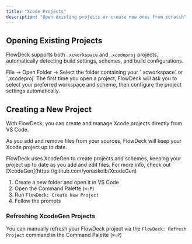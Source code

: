 ```yaml
---
title: "Xcode Projects"
description: "Open existing projects or create new ones from scratch"
---
```


## Opening Existing Projects

FlowDeck supports both `.xcworkspace` and `.xcodeproj` projects, automatically detecting build settings, schemes, and build configurations.

<Steps>
  <Step title="Open Project Folder">
    File → Open Folder → Select the folder containing your `.xcworkspace` or `.xcodeproj`
  </Step>
  <Step title="Select Workspace & Scheme">
    The first time you open a project, FlowDeck will ask you to select your preferred workspace and scheme, then configure the project settings automatically.
  </Step>
</Steps>

## Creating a New Project

With FlowDeck, you can create and manage Xcode projects directly from VS Code.

As you add and remove files from your sources, FlowDeck will keep your Xcode project up to date.

<Note>
  FlowDeck uses XcodeGen to create projects and schemes, keeping your project up to date as you add and edit files. For more info, check out [XcodeGen](https://github.com/yonaskolb/XcodeGen)
</Note>

1. Create a new folder and open it in VS Code
2. Open the Command Palette (`⌘⇧P`)
3. Run `FlowDeck: Create New Project`
4. Follow the prompts

### Refreshing XcodeGen Projects

You can manually refresh your FlowDeck project via the `FlowDeck: Refresh Project` command in the Command Palette (`⌘⇧P`)